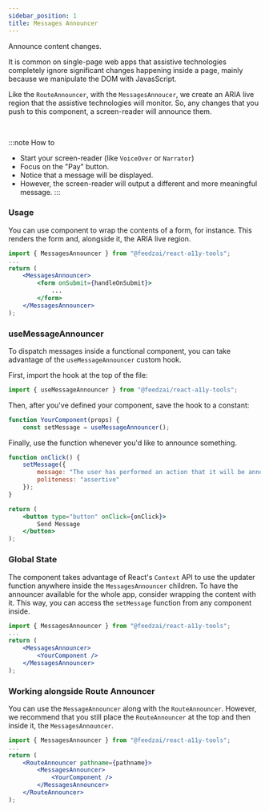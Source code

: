 ```yaml
---
sidebar_position: 1
title: Messages Announcer
---
```



<Subtitle>Announce content changes.</Subtitle>

It is common on single-page web apps that assistive technologies completely ignore significant changes happening inside a page, mainly because we manipulate the DOM with JavasScript.

Like the `RouteAnnouncer`, with the `MessagesAnnoucer`, we create an ARIA live region that the assistive technologies will monitor. So, any changes that you push to this component, a screen-reader will announce them.

<BrowserWindow>
	<DemoMessagesAnnouncer />
</BrowserWindow>
<br/>

:::note How to
- Start your screen-reader (like `VoiceOver` or `Narrator`)
- Focus on the "Pay" button.
- Notice that a message will be displayed.
- However, the screen-reader will output a different and more meaningful message.
:::

### Usage

You can use component to wrap the contents of a form, for instance.
This renders the form and, alongside it, the ARIA live region.

```jsx
import { MessagesAnnouncer } from "@feedzai/react-a11y-tools";
...
return (
	<MessagesAnnouncer>
		<form onSubmit={handleOnSubmit}>
			...
		</form>
	</MessagesAnnouncer>
);
```

### useMessageAnnouncer

To dispatch messages inside a functional component, you can take advantage of the `useMessageAnnouncer` custom hook.

First, import the hook at the top of the file:

```jsx
import { useMessageAnnouncer } from "@feedzai/react-a11y-tools";
```

Then, after you've defined your component, save the hook to a constant:

```jsx
function YourComponent(props) {
	const setMessage = useMessageAnnouncer();
```

Finally, use the function whenever you'd like to announce something.

```jsx
function onClick() {
	setMessage({
		message: "The user has performed an action that it will be announced!",
		politeness: "assertive"
	});
}

return (
	<button type="button" onClick={onClick}>
		Send Message
	</button>
);
```

### Global State

The component takes advantage of React's `Context` API to use the updater function anywhere inside the `MessagesAnnouncer` children.
To have the announcer available for the whole app, consider wrapping the content with it. This way, you can access the `setMessage` function from any component inside.

```jsx
import { MessagesAnnouncer } from "@feedzai/react-a11y-tools";
...
return (
	<MessagesAnnouncer>
		<YourComponent />
	</MessagesAnnouncer>
);
```

### Working alongside Route Announcer

You can use the `MessageAnnouncer` along with the `RouteAnnouncer`.
However, we recommend that you still place the `RouteAnnouncer` at the top and then inside it, the `MessagesAnnouncer`.

```jsx
import { MessagesAnnouncer } from "@feedzai/react-a11y-tools";
...
return (
	<RouteAnnouncer pathname={pathname}>
		<MessagesAnnouncer>
			<YourComponent />
		</MessagesAnnouncer>
	</RouteAnnouncer>
);
```
